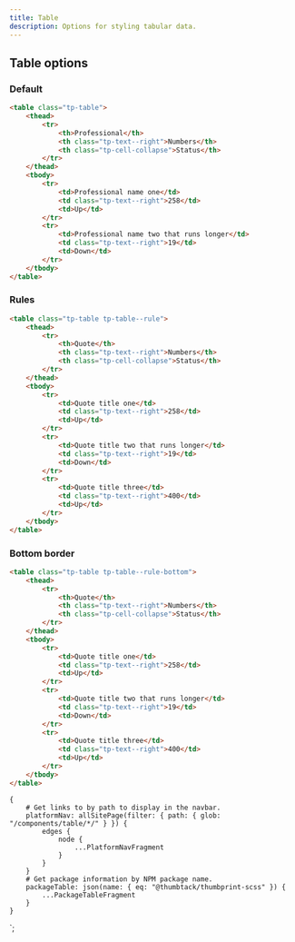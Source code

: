 ```yaml
---
title: Table
description: Options for styling tabular data.
---
```



<ComponentHeader data={props.data} />

## Table options

### Default

```html
<table class="tp-table">
    <thead>
        <tr>
            <th>Professional</th>
            <th class="tp-text--right">Numbers</th>
            <th class="tp-cell-collapse">Status</th>
        </tr>
    </thead>
    <tbody>
        <tr>
            <td>Professional name one</td>
            <td class="tp-text--right">258</td>
            <td>Up</td>
        </tr>
        <tr>
            <td>Professional name two that runs longer</td>
            <td class="tp-text--right">19</td>
            <td>Down</td>
        </tr>
    </tbody>
</table>
```

### Rules

```html
<table class="tp-table tp-table--rule">
    <thead>
        <tr>
            <th>Quote</th>
            <th class="tp-text--right">Numbers</th>
            <th class="tp-cell-collapse">Status</th>
        </tr>
    </thead>
    <tbody>
        <tr>
            <td>Quote title one</td>
            <td class="tp-text--right">258</td>
            <td>Up</td>
        </tr>
        <tr>
            <td>Quote title two that runs longer</td>
            <td class="tp-text--right">19</td>
            <td>Down</td>
        </tr>
        <tr>
            <td>Quote title three</td>
            <td class="tp-text--right">400</td>
            <td>Up</td>
        </tr>
    </tbody>
</table>
```

### Bottom border

```html
<table class="tp-table tp-table--rule-bottom">
    <thead>
        <tr>
            <th>Quote</th>
            <th class="tp-text--right">Numbers</th>
            <th class="tp-cell-collapse">Status</th>
        </tr>
    </thead>
    <tbody>
        <tr>
            <td>Quote title one</td>
            <td class="tp-text--right">258</td>
            <td>Up</td>
        </tr>
        <tr>
            <td>Quote title two that runs longer</td>
            <td class="tp-text--right">19</td>
            <td>Down</td>
        </tr>
        <tr>
            <td>Quote title three</td>
            <td class="tp-text--right">400</td>
            <td>Up</td>
        </tr>
    </tbody>
</table>
```

<ComponentFooter data={props.data} />

    {
        # Get links to by path to display in the navbar.
        platformNav: allSitePage(filter: { path: { glob: "/components/table/*/" } }) {
            edges {
                node {
                    ...PlatformNavFragment
                }
            }
        }
        # Get package information by NPM package name.
        packageTable: json(name: { eq: "@thumbtack/thumbprint-scss" }) {
            ...PackageTableFragment
        }
    }
`;
